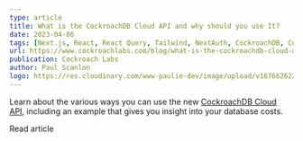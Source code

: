 ```yaml
---
type: article
title: What is the CockroachDB Cloud API and why should you use It?
date: 2023-04-06
tags: [Next.js, React, React Query, Tailwind, NextAuth, CockroachDB, CockroachDB Cloud API]
url: https://www.cockroachlabs.com/blog/what-is-the-cockroachdb-cloud-api/
publication: Cockroach Labs
author: Paul Scanlon
logo: https://res.cloudinary.com/www-paulie-dev/image/upload/v1676626221/paulie.dev/Logos/cockroach-logo_g89u6r.png
---
```


Learn about the various ways you can use the new
[CockroachDB Cloud API](https://www.cockroachlabs.com/docs/api/cloud/v1.html#get-/api/v1/cluster-versions), including an
example that gives you insight into your database costs.

<MarkdownCtaLink href="https://www.cockroachlabs.com/blog/what-is-the-cockroachdb-cloud-api/">
  Read article
</MarkdownCtaLink>
